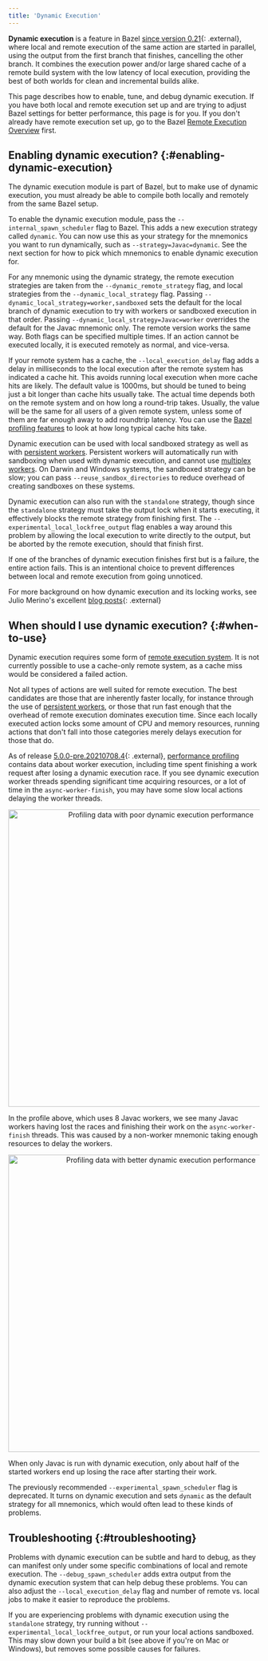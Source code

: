 ```yaml
---
title: 'Dynamic Execution'
---
```


__Dynamic execution__ is a feature in Bazel
[since version 0.21](https://blog.bazel.build/2019/02/01/dynamic-spawn-scheduler.html){: .external},
where local and remote execution of the same action are started in parallel,
using the output from the first branch that finishes, cancelling the other
branch. It combines the execution power and/or large shared cache of a remote
build system with the low latency of local execution, providing the best of both
worlds for clean and incremental builds alike.

This page describes how to enable, tune, and debug dynamic execution. If you
have both local and remote execution set up and are trying to adjust Bazel
settings for better performance, this page is for you. If you don't already have
remote execution set up, go to the Bazel
[Remote Execution Overview](/versions/6.4.0/docs/remote-execution) first.

## Enabling dynamic execution? {:#enabling-dynamic-execution}

The dynamic execution module is part of Bazel, but to make use of dynamic
execution, you must already be able to compile both locally and remotely from
the same Bazel setup.

To enable the dynamic execution module, pass the `--internal_spawn_scheduler`
flag to Bazel. This adds a new execution strategy called `dynamic`. You can now
use this as your strategy for the mnemonics you want to run dynamically, such as
`--strategy=Javac=dynamic`. See the next section for how to pick which mnemonics
to enable dynamic execution for.

For any mnemonic using the dynamic strategy, the remote execution strategies are
taken from the `--dynamic_remote_strategy` flag, and local strategies from the
`--dynamic_local_strategy` flag. Passing
`--dynamic_local_strategy=worker,sandboxed` sets the default for the local
branch of dynamic execution to try with workers or sandboxed execution in that
order. Passing `--dynamic_local_strategy=Javac=worker` overrides the default for
the Javac mnemonic only. The remote version works the same way. Both flags can
be specified multiple times. If an action cannot be executed locally, it is
executed remotely as normal, and vice-versa.

If your remote system has a cache, the `--local_execution_delay`
flag adds a delay in milliseconds to the local execution after the remote system
has indicated a cache hit. This avoids running local execution when more cache
hits are likely. The default value is 1000ms, but should be tuned to being just
a bit longer than cache hits usually take. The actual time depends both on the
remote system and on how long a round-trip takes. Usually, the value will be the
same for all users of a given remote system, unless some of them are far enough
away to add roundtrip latency. You can use the
[Bazel profiling features](/versions/6.4.0/rules/performance#performance-profiling)
to look at how long typical cache hits take.

Dynamic execution can be used with local sandboxed strategy as well as with
[persistent workers](/versions/6.4.0/docs/persistent-workers). Persistent workers will
automatically run with sandboxing when used with dynamic execution, and cannot
use [multiplex workers](/versions/6.4.0/docs/multiplex-worker). On Darwin and Windows systems,
the sandboxed strategy can be slow; you can pass
`--reuse_sandbox_directories` to reduce overhead of creating sandboxes on these systems.

Dynamic execution can also run with the `standalone` strategy, though since the
`standalone` strategy must take the output lock when it starts executing, it
effectively blocks the remote strategy from finishing first. The
`--experimental_local_lockfree_output` flag enables a way around this problem by
allowing the local execution to write directly to the output, but be aborted by
the remote execution, should that finish first.

If one of the branches of dynamic execution finishes first but is a failure, the
entire action fails. This is an intentional choice to prevent differences
between local and remote execution from going unnoticed.

For more background on how dynamic execution and its locking works, see Julio
Merino's excellent
[blog posts](https://jmmv.dev/series/bazel-dynamic-execution/){: .external}

## When should I use dynamic execution? {:#when-to-use}

Dynamic execution requires some form of
[remote execution system](/versions/6.4.0/docs/remote-execution). It is not currently
possible to use a cache-only remote system, as a cache miss would be considered
a failed action.

Not all types of actions are well suited for remote execution. The best
candidates are those that are inherently faster locally, for instance through
the use of [persistent workers](/versions/6.4.0/docs/persistent-workers), or those that run
fast enough that the overhead of remote execution dominates execution time.
Since each locally executed action locks some amount of CPU and memory
resources, running actions that don't fall into those categories merely delays
execution for those that do.

As of release
[5.0.0-pre.20210708.4](https://github.com/bazelbuild/bazel/releases/tag/5.0.0-pre.20210708.4){: .external},
[performance profiling](/versions/6.4.0/rules/performance#performance-profiling)
contains data about worker execution, including time spent finishing a work
request after losing a dynamic execution race. If you see dynamic execution
worker threads spending significant time acquiring resources, or a lot of time
in the `async-worker-finish`, you may have some slow local actions delaying the
worker threads.

<p align="center">
<img width="596px" alt="Profiling data with poor dynamic execution performance"
 src="/versions/6.4.0/docs/images/dyn-trace-alldynamic.png">
</p>

In the profile above, which uses 8 Javac workers, we see many Javac workers
having lost the races and finishing their work on the `async-worker-finish`
threads. This was caused by a non-worker mnemonic taking enough resources to
delay the workers.

<p align="center">
<img width="596px" alt="Profiling data with better dynamic execution performance"
 src="/versions/6.4.0/docs/images/dyn-trace-javaconly.png">
</p>

When only Javac is run with dynamic execution, only about half of the started
workers end up losing the race after starting their work.

The previously recommended `--experimental_spawn_scheduler` flag is deprecated.
It turns on dynamic execution and sets `dynamic` as the default strategy for all
mnemonics, which would often lead to these kinds of problems.

## Troubleshooting {:#troubleshooting}

Problems with dynamic execution can be subtle and hard to debug, as they can
manifest only under some specific combinations of local and remote execution.
The `--debug_spawn_scheduler` adds extra output from the dynamic
execution system that can help debug these problems. You can also adjust the
`--local_execution_delay` flag and number of remote vs. local jobs
to make it easier to reproduce the problems.

If you are experiencing problems with dynamic execution using the `standalone`
strategy, try running without `--experimental_local_lockfree_output`, or run
your local actions sandboxed. This may slow down your build a bit (see above if
you're on Mac or Windows), but removes some possible causes for failures.
